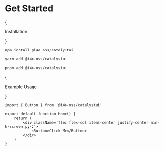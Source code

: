 # Get Started

{<p className='text-base text-left font-light mt-4 mb-0 uppercase text-gray-600'>Installation</p>}

```bash
npm install @i4o-oss/catalystui
```

```bash
yarn add @i4o-oss/catalystui
```

```bash
pnpm add @i4o-oss/catalystui
```

{<p className='text-base text-left font-light mt-8 mb-0 uppercase text-gray-600'>Example Usage</p>}

```tsx
import { Button } from '@i4o-oss/catalystui'

export default function Home() {
	return (
		<div className='flex flex-col items-center justify-center min-h-screen py-2'>
			<Button>Click Me</Button>
		</div>
	)
}
```
